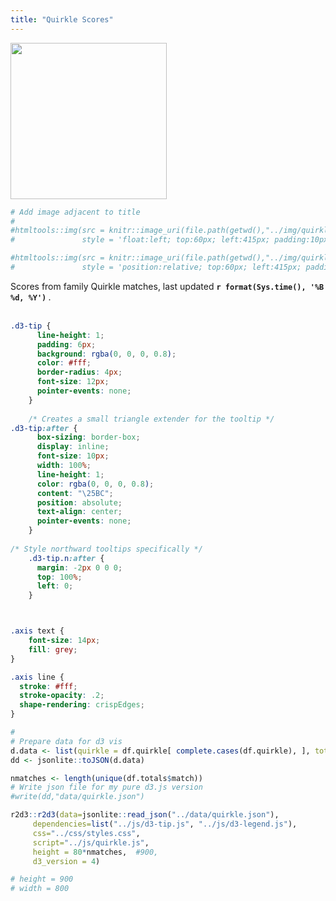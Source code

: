 ```yaml
---
title: "Quirkle Scores"
---
```


![](../img/quirkle-greens.png){width=250px}

```r
# Add image adjacent to title
# 
#htmltools::img(src = knitr::image_uri(file.path(getwd(),"../img/quirkle-greens.png")),
#               style = 'float:left; top:60px; left:415px; padding:10px; width:300px; #opacity:0.7')

#htmltools::img(src = knitr::image_uri(file.path(getwd(),"../img/quirkle-greens.png")),
#               style = 'position:relative; top:60px; left:415px; padding:10px; width:300px; #opacity:0.7')

```


Scores from family Quirkle matches, last updated <b> `r format(Sys.time(), '%B %d, %Y')` </b>.
<br />
<br />

```css
.d3-tip {
      line-height: 1;
      padding: 6px;
      background: rgba(0, 0, 0, 0.8);
      color: #fff;
      border-radius: 4px;
      font-size: 12px;
      pointer-events: none;
    }
 
    /* Creates a small triangle extender for the tooltip */
.d3-tip:after {
      box-sizing: border-box;
      display: inline;
      font-size: 10px;
      width: 100%;
      line-height: 1;
      color: rgba(0, 0, 0, 0.8);
      content: "\25BC";
      position: absolute;
      text-align: center;
      pointer-events: none;
    }
 
/* Style northward tooltips specifically */
    .d3-tip.n:after {
      margin: -2px 0 0 0;
      top: 100%;
      left: 0;
    }



.axis text {
    font-size: 14px;
    fill: grey;
}

.axis line {
  stroke: #fff;
  stroke-opacity: .2;
  shape-rendering: crispEdges;
}
```


```r
#
# Prepare data for d3 vis
d.data <- list(quirkle = df.quirkle[ complete.cases(df.quirkle), ], totals = df.totals)
dd <- jsonlite::toJSON(d.data)

nmatches <- length(unique(df.totals$match))
# Write json file for my pure d3.js version
#write(dd,"data/quirkle.json")

r2d3::r2d3(data=jsonlite::read_json("../data/quirkle.json"),
     dependencies=list("../js/d3-tip.js", "../js/d3-legend.js"), 
     css="../css/styles.css",
     script="../js/quirkle.js",
     height = 80*nmatches,  #900,
     d3_version = 4)

# height = 900
# width = 800
```





